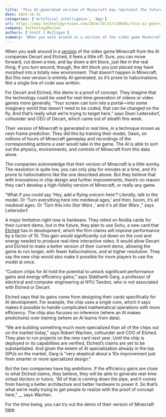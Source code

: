 ```yaml
---
title: 'This AI-generated version of Minecraft may represent the future of real-time video generation'
date: 2024-10-31
categories: ['Artificial intelligence', 'App']
url: https://www.technologyreview.com/2024/10/31/1106461/this-ai-generated-minecraft-may-represent-the-future-of-real-time-video-generation/
company: TechnologyReview
authors: ['Scott J Mulligan']
summary: 'When you walk around in a version of the video game Minecraft from the AI companies Decart and Etched, it feels a little off. Sure, you can move forward, cut down a tree, and lay down a dirt block, just like in the real thing. If you turn around, though, the dirt block you just…'
---
```



When you walk around in a [version](https://oasis.decart.ai/) of the video
game Minecraft from the AI companies Decart and Etched, it feels a little off.
Sure, you can move forward, cut down a tree, and lay down a dirt block, just
like in the real thing. If you turn around, though, the dirt block you just
placed may have morphed into a totally new environment. That doesn’t happen in
Minecraft. But this new version is entirely AI-generated, so it’s prone to
hallucinations. Not a single line of code was written.

For Decart and Etched, this demo is a proof of concept. They imagine that the
technology could be used for real-time generation of videos or video games
more generally. “Your screen can turn into a portal—into some imaginary world
that doesn’t need to be coded, that can be changed on the fly. And that’s
really what we’re trying to target here,” says Dean Leitersdorf, cofounder and
CEO of Decart, which came out of stealth this week.

Their version of Minecraft is generated in real time, in a technique known as
next-frame prediction. They did this by training their model, Oasis, on
millions of hours of Minecraft gameplay and recordings of the corresponding
actions a user would take in the game. The AI is able to sort out the physics,
environments, and controls of Minecraft from this data alone.

The companies acknowledge that their version of Minecraft is a little wonky.
The resolution is quite low, you can only play for minutes at a time, and it’s
prone to hallucinations like the one described above. But they believe that
with innovations in chip design and further improvements, there’s no reason
they can’t develop a high-fidelity version of Minecraft, or really any game.

“What if you could say ‘Hey, add a flying unicorn here’? Literally, talk to
the model. Or ‘Turn everything here into medieval ages,’ and then, boom, it’s
all medieval ages. Or ‘Turn this into _Star Wars_ ,’ and it's all _Star Wars_
,” says Leitersdorf.

A major limitation right now is hardware. They relied on Nvidia cards for
their current demo, but in the future, they plan to use Sohu, a new card that
[Etched](https://www.etched.com/) has in development, which the firm claims
will improve performance by a factor of 10. This gain would significantly cut
down on the cost and energy needed to produce real-time interactive video. It
would allow Decart and Etched to make a better version of their current demo,
allowing the game to run longer, with fewer hallucinations, and at higher
resolution. They say the new chip would also make it possible for more players
to use the model at once.

“Custom chips for AI hold the potential to unlock significant performance
gains and energy efficiency gains,” says Siddharth Garg, a professor of
electrical and computer engineering at NYU Tandon, who is not associated with
Etched or Decart.

Etched says that its gains come from designing their cards specifically for AI
development. For example, the chip uses a single core, which it says makes it
possible to handle complicated mathematical operations with more efficiency.
The chip also focuses on inference (where an AI makes predictions) over
training (where an AI learns from data).

“We are building something much more specialized than all of the chips out on
the market today,” says Robert Wachen, cofounder and COO of Etched. They plan
to run projects on the new card next year. Until the chip is deployed or its
capabilities are verified, Etched’s claims are yet to be substantiated. And
given the extent of AI specialization already in the top GPUs on the market,
Garg is “very skeptical about a 10x improvement just from smarter or more
specialized design.”

But the two companies have big ambitions. If the efficiency gains are close to
what Etched claims, they believe, they will be able to generate real-time
virtual doctors or tutors. “All of that is coming down the pipe, and it comes
from having a better architecture and better hardware to power it. So that’s
what we’re really trying to get people to realize with the proof of concept
here,” __ says Wachen.

For the time being, you can try out the demo of their version of Minecraft
[here](https://oasis.decart.ai/welcome).

